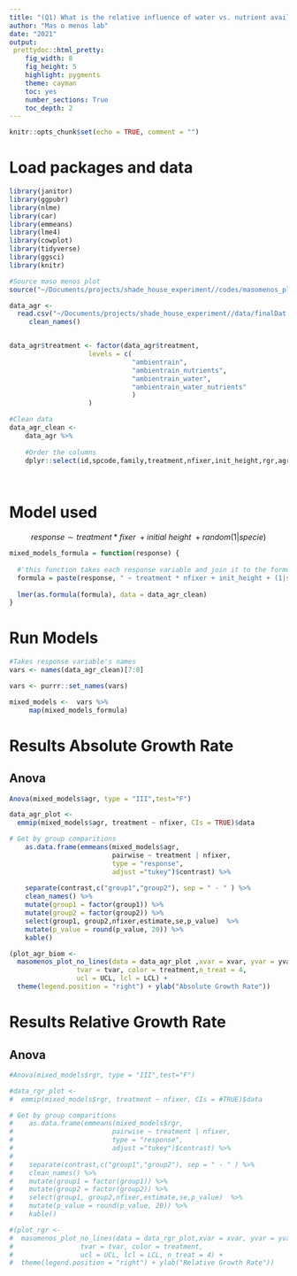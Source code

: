 ```yaml
---
title: "(Q1) What is the relative influence of water vs. nutrient availability on tropical dry forest seedling growth and biomass allocation. AGR Model"
author: "Mas o menos lab"
date: "2021"
output: 
 prettydoc::html_pretty:
    fig_width: 8
    fig_height: 5 
    highlight: pygments
    theme: cayman   
    toc: yes
    number_sections: True
    toc_depth: 2
---
```


```r
knitr::opts_chunk$set(echo = TRUE, comment = "")
```

# Load packages and data
```r
library(janitor)
library(ggpubr)
library(nlme)
library(car)
library(emmeans)
library(lme4)
library(cowplot)
library(tidyverse)
library(ggsci)
library(knitr)
```

```r
#Source maso menos plot
source("~/Documents/projects/shade_house_experiment//codes/masomenos_plot.R")
```


```r
data_agr <- 
  read.csv("~/Documents/projects/shade_house_experiment//data/finalDat.csv", header = T) %>% 
	 clean_names() 


data_agr$treatment <- factor(data_agr$treatment,
					levels = c(
							   "ambientrain", 
							   "ambientrain_nutrients",
							   "ambientrain_water",
							   "ambientrain_water_nutrients"
							   )
					)

#Clean data
data_agr_clean <- 
    data_agr %>% 
    
    #Order the columns  
    dplyr::select(id,spcode,family,treatment,nfixer,init_height,rgr,agr)
 
  
```


# Model used 

$$response\sim treatment*fixer\ + initial\ height\ + random(1|specie)$$

```r
mixed_models_formula = function(response) {
  
  #'this function takes each response variable and join it to the formula
  formula = paste(response, " ~ treatment * nfixer + init_height + (1|spcode)")
  
  lmer(as.formula(formula), data = data_agr_clean)
}
```

# Run Models

```r
#Takes response variable's names 
vars <- names(data_agr_clean)[7:8]
```

```r
vars <- purrr::set_names(vars)
```

```r
mixed_models <-  vars %>%
     map(mixed_models_formula)
```

# Results Absolute Growth Rate

## Anova
```r
Anova(mixed_models$agr, type = "III",test="F")
```


```r
data_agr_plot <- 
  emmip(mixed_models$agr, treatment ~ nfixer, CIs = TRUE)$data 

# Get by group comparitions
    as.data.frame(emmeans(mixed_models$agr,
    					  pairwise ~ treatment | nfixer,
    					  type = "response", 
    					  adjust ="tukey")$contrast) %>% 
  
    separate(contrast,c("group1","group2"), sep = " - " ) %>% 
    clean_names() %>% 
    mutate(group1 = factor(group1)) %>%
    mutate(group2 = factor(group2)) %>% 
    select(group1, group2,nfixer,estimate,se,p_value)  %>%
    mutate(p_value = round(p_value, 20)) %>% 
    kable()
```



```r
(plot_agr_biom <- 
  masomenos_plot_no_lines(data = data_agr_plot ,xvar = xvar, yvar = yvar, 
                 tvar = tvar, color = treatment,n_treat = 4,
                 ucl = UCL, lcl = LCL) +
  theme(legend.position = "right") + ylab("Absolute Growth Rate"))
```

# Results Relative Growth Rate
## Anova
```r
#Anova(mixed_models$rgr, type = "III",test="F")
```



```r
#data_rgr_plot <- 
#  emmip(mixed_models$rgr, treatment ~ nfixer, CIs = #TRUE)$data 

# Get by group comparitions
#    as.data.frame(emmeans(mixed_models$rgr,
#    					  pairwise ~ treatment | nfixer,
#    					  type = "response", 
#    					  adjust ="tukey")$contrast) %>% 
#  
#    separate(contrast,c("group1","group2"), sep = " - " ) %>% 
#    clean_names() %>% 
#    mutate(group1 = factor(group1)) %>%
#    mutate(group2 = factor(group2)) %>% 
#    select(group1, group2,nfixer,estimate,se,p_value)  %>%
#    mutate(p_value = round(p_value, 20)) %>% 
#    kable()
```


```r
#(plot_rgr <- 
#  masomenos_plot_no_lines(data = data_rgr_plot,xvar = xvar, yvar = yvar, 
#                 tvar = tvar, color = treatment,
#                 ucl = UCL, lcl = LCL, n_treat = 4) +
#  theme(legend.position = "right") + ylab("Relative Growth Rate"))
```




